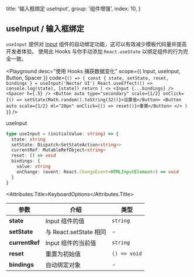 
  title: '输入框绑定 useInput',
  group: '组件增强',
  index: 10,
}

## useInput / 输入框绑定

`useInput` 提供对 [Input](/zh-cn/components/input) 组件的自动绑定功能，这可以有效减少模板代码量并提高开发者体验。
使用此 Hooks 与你手动添加 `React.useState` 以绑定组件的行为完全一致。

<Playground
  desc="使用 Hooks 捕获数据变化"
  scope={{ Input, useInput, Button, Spacer }}
  code={`
() => {
  const { state, setState, reset, bindings } = useInput('Nectar UI')
  React.useEffect(() => console.log(state), [state])
  return (
    <>
      <Input {...bindings} />
      <Spacer h={.5} />
      <Button auto type="secondary" scale={1/2} onClick={() => setState(Math.random().toString(32))}>设置值</Button>
      <Button auto scale={1/2} ml="20px" onClick={() => reset()}>重置</Button>
    </>
  )
}
`}
/>

<Attributes edit="/pages/zh-cn/hooks/use-input.mdx">
<Attributes.Title>useInput</Attributes.Title>

```ts
type useInput = (initialValue: string) => {
  state: string
  setState: Dispatch<SetStateAction<string>>
  currentRef: MutableRefObject<string>
  reset: () => void
  bindings: {
    value: string
    onChange: (event: React.ChangeEvent<HTMLInputElement>) => void
  }
}
```

<Attributes.Title>KeyboardOptions</Attributes.Title>

| 参数           | 介绍                   | 类型         |
| -------------- | ---------------------- | ------------ |
| **state**      | Input 组件的值         | `string`     |
| **setState**   | 与 React.setState 相同 | -            |
| **currentRef** | Input 组件的当前值     | `string`     |
| **reset**      | 重置为初始值           | `() => void` |
| **bindings**   | 自动绑定对象           | -            |

</Attributes>

